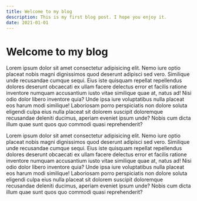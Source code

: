```yaml
---
title: Welcome to my blog
description: This is my first blog post. I hope you enjoy it.
date: 2021-01-01
---
```


# Welcome to my blog

Lorem ipsum dolor sit amet consectetur adipisicing elit. Nemo iure optio placeat nobis magni dignissimos quod deserunt adipisci sed vero. Similique unde recusandae cumque sequi. Eius iste quisquam repellat repellendus dolores deserunt obcaecati ex ullam facere delectus error et facilis ratione inventore numquam accusantium iusto vitae similique quae at, natus ad! Nisi odio dolor libero inventore quia? Unde ipsa iure voluptatibus nulla placeat eos harum modi similique! Laboriosam porro perspiciatis non dolore soluta eligendi culpa eius nulla placeat sit dolorem suscipit doloremque recusandae deleniti ducimus, aperiam eveniet ipsum unde? Nobis cum dicta illum quae sunt quos quo commodi quasi reprehenderit?

Lorem ipsum dolor sit amet consectetur adipisicing elit. Nemo iure optio placeat nobis magni dignissimos quod deserunt adipisci sed vero. Similique unde recusandae cumque sequi. Eius iste quisquam repellat repellendus dolores deserunt obcaecati ex ullam facere delectus error et facilis ratione inventore numquam accusantium iusto vitae similique quae at, natus ad! Nisi odio dolor libero inventore quia? Unde ipsa iure voluptatibus nulla placeat eos harum modi similique! Laboriosam porro perspiciatis non dolore soluta eligendi culpa eius nulla placeat sit dolorem suscipit doloremque recusandae deleniti ducimus, aperiam eveniet ipsum unde? Nobis cum dicta illum quae sunt quos quo commodi quasi reprehenderit?
